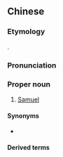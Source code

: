 ==Chinese==
{{zh-forms|gloss=-}}

===Etymology===
{{bor|zh|hbo|שְׁמוּאֵל}}.

===Pronunciation===
{{zh-pron
|m=Sāmǔ'ěr
|c=saat3 mou5 ji5
|h=pfs=Sat-mû-ngí
|md=Sák-mū-ngī
|mn=Sat-bó-ní/Sat-bó-jíⁿ/Sat-bó͘-ní/Sat-bó͘-jíⁿ
|cat=pn
}}

===Proper noun===
{{zh-proper noun}}

# [[Samuel]]

====Synonyms====
* {{qualifier|Catholic}} {{zh-l|撒慕爾}}

====Derived terms====
{{zh-der|撒母耳記}}

{{zh-cat|Biblical characters}}